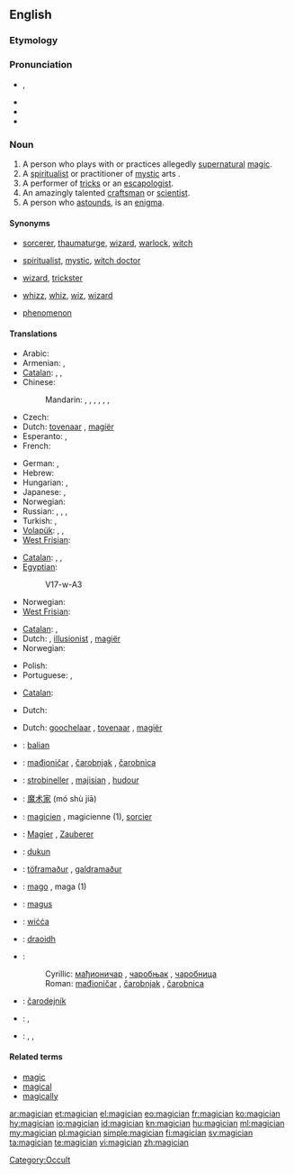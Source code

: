 ==English==
{{wikipedia}}

===Etymology===
{{suffix|magic|ian}}<!--not from another language?-->

===Pronunciation===
* {{IPA|/məˈdʒɪʃən/}}, {{SAMPA|/m@"dZIS@n/}}
* {{audio|En-us-magician.ogg|Audio (US)}}
* {{hyphenation|ma|gi|cian}}
* {{rhymes|ɪʃən}}

===Noun===
{{en-noun}}

# A person who plays with or practices allegedly [[supernatural]] [[magic]].
# A [[spiritualist]] or practitioner of [[mystic]] arts {{qualifier|often derogatory}}.
# A performer of [[tricks]] or an [[escapologist]].
# An amazingly talented [[craftsman]] or [[scientist]].
# A person who [[astound]]s, is an [[enigma]].

====Synonyms====
* {{sense|practitioner of alledgedly supernatural magic}} [[sorcerer]], [[thaumaturge]], [[wizard]], [[warlock]], [[witch]]
* {{sense|spiritualist or practitioner of mystic arts}} [[spiritualist]], [[mystic]], [[witch doctor]]
* {{sense|performer of tricks}} [[wizard]], [[trickster]]
* {{sense|talented craftsman or scientist}} [[whizz]], [[whiz]], [[wiz]], [[wizard]]
* {{sense|person who astaunds, is an enigma}} [[phenomenon]]

====Translations====
{{trans-top|practitioner of allegedly supernatural magic}}
* Arabic: {{t|ar|ساحر|m|tr=saaHir}}
* Armenian: {{t-|hy|կախարդ|tr=kaxard}}, {{t-|hy|վհուկ|tr=vhuk}}
* [[Catalan]]: {{t|ca|mag|m}}, {{t|ca|màgic|m}}, {{t|ca|fetiller|m}}
* Chinese:
*: Mandarin: {{t|cmn|巫師|sc=Hani}}, {{t|cmn|巫师|tr=wūshī|sc=Hani}}, {{t-|cmn|覡|sc=Hani}}, {{t-|cmn|觋|tr=xí|sc=Hani}}, {{t|cmn|魔術師|sc=Hani}}, {{t|cmn|魔术师|tr=móshùshī|sc=Hani}}, {{t|cmn|妖人|tr=yāorén|sc=Hani}}
* Czech: {{t-|cs|kouzelník|m}}
* Dutch: [[tovenaar]] {{m}}, [[magiër]] {{m}}
* Esperanto: {{t-|eo|iluziisto|xs=Esperanto}}, {{t-|eo|sorĉisto|xs=Esperanto}}
* French: {{t+|fr|mage|m}}
{{trans-mid}}
* German: {{t-|de|Magier|m}}, {{t+|de|Zauberer|m}}
* Hebrew: {{t+|he|קוסם|m|tr=kosem}}
* Hungarian: {{t-|hu|mágus}}, {{t+|hu|bűvész}}
* Japanese: {{t|ja|魔法使い|tr=まほうつかい, mahō tsukai}}, {{t|ja|魔術師|tr=まじゅつし, majutsushi}}
* Norwegian: {{t-|no|magiker|m}}
* Russian: {{t+|ru|волшебник|m|tr=volšébnik}}, {{t+|ru|колдун|m|tr=koldún}}, {{t+|ru|маг|m|tr=mag}}, {{t+|ru|чародей|m|tr=čarodéj}}
* Turkish: {{t+|tr|sihirbaz}}, {{t+|tr|büyücü}}
* [[Volapük]]: {{qualifier|male or female}} {{t|vo|magivan}}, {{qualifier|male}} {{t|vo|himagivan}}, {{qualifier|female}} {{t|vo|jimagivan}}
* [[West Frisian]]: {{t-|fy|tsjoender|c|xs=West Frisian}}
{{trans-bottom}}

{{trans-top|spiritualist or practitioner of mystic arts}}
* [[Catalan]]: {{t|ca|mag|m}}, {{t|ca|màgic|m}}, {{t|ca|fetiller|m}}
* [[Egyptian]]: {{tø|egy|zȝw|sc=Egyp}}
*: <hiero>V17-w-A3</hiero>
{{trans-mid}}
* Norwegian: {{t-|no|trollmann|m}}
* [[West Frisian]]: {{t-|fy|tsjoender|c|xs=West Frisian}}
{{trans-bottom}}

{{trans-top|performer of tricks}}
* [[Catalan]]: {{t|ca|mag|m}}, {{t|ca|màgic|m}}
* Dutch: {{t+|nl|goochelaar|m}}, [[illusionist]] {{m}}, [[magiër]] {{m}}
* Norwegian: {{t-|no|tryllekunstner|m}}
{{trans-mid}}
* Polish: {{t|pl|magik|m}}
* Portuguese: {{t+|pt|mágico|m}}, {{t|pt|ilusionista}}
{{trans-bottom}}

{{trans-top|amazingly talented craftsman or scientist}}
* [[Catalan]]: {{t|ca|mag|m}}
{{trans-mid}}
* Dutch: {{t+|nl|tovenaar|m}}
{{trans-bottom}}

{{trans-top|person who astounds, is an enigma}}
* Dutch: [[goochelaar]] {{m}}, [[tovenaar]] {{m}}, [[magiër]] {{m}}
{{trans-mid}}
{{trans-bottom}}

{{checktrans-top}}
* {{ttbc|ban}}: [[balian]]
* {{ttbc|bs}}: [[mađioničar]] {{m}}, [[čarobnjak]] {{m}}, [[čarobnica]] {{f}}
* {{ttbc|br}}: [[strobineller]] {{m}}, [[majisian]] {{m}}, [[hudour]] {{m}}
* {{ttbc|zh}}: [[魔术家]] (mó shù jiā)
* {{ttbc|fr}}: [[magicien]] {{m}}, magicienne {{f}} (1), [[sorcier]] {{m}}
* {{ttbc|de}}: [[Magier]] {{m}}, [[Zauberer]] {{m}}
* {{ttbc|id}}: [[dukun]]
* {{ttbc|is}}: [[töframaður]] {{m}}, [[galdramaður]] {{m}}
{{trans-mid}}
* {{ttbc|it}}: [[mago]] {{m}}, maga {{f}} (1)
* {{ttbc|la}}: [[magus]] {{m}}
* {{ttbc|ang}}: [[wicca#Old English|wiċċa]] {{m}}
* {{ttbc|gd}}: [[draoidh]] {{m}}
* {{ttbc|sr}}:
*: Cyrillic: [[мађионичар]] {{m}}, [[чаробњак]] {{m}}, [[чаробница]] {{f}}
*: Roman: [[mađioničar]] {{m}}, [[čarobnjak]] {{m}}, [[čarobnica]] {{f}}
* {{ttbc|sl}}: [[čarodejník]] {{m}}
* {{ttbc|es}}: {{t+|es|mago|m}}, {{t-|es|hechicero|m}}
* {{ttbc|te}}: {{t|te|ఐంద్రజాలికుడు|tr=aiMdrajaalikuDu}}, {{t|te|ఇంద్రజాలికుడు|tr=iMdrajaalikuDu}}, {{t|te|మంత్రగాడు|tr=maMtragaaDu}}
{{trans-bottom}}

====Related terms====
* [[magic]]
* [[magical]]
* [[magically]]

[[Category:Occult]]

[[ar:magician]]
[[et:magician]]
[[el:magician]]
[[eo:magician]]
[[fr:magician]]
[[ko:magician]]
[[hy:magician]]
[[io:magician]]
[[id:magician]]
[[kn:magician]]
[[hu:magician]]
[[ml:magician]]
[[my:magician]]
[[pl:magician]]
[[simple:magician]]
[[fi:magician]]
[[sv:magician]]
[[ta:magician]]
[[te:magician]]
[[vi:magician]]
[[zh:magician]]